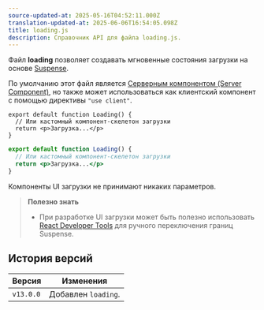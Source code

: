 ```yaml
---
source-updated-at: 2025-05-16T04:52:11.000Z
translation-updated-at: 2025-06-06T16:54:05.098Z
title: loading.js
description: Справочник API для файла loading.js.
---
```


Файл **loading** позволяет создавать мгновенные состояния загрузки на основе [Suspense](/docs/app/building-your-application/routing/loading-ui-and-streaming).

По умолчанию этот файл является [Серверным компонентом (Server Component)](/docs/app/building-your-application/rendering/server-components), но также может использоваться как клиентский компонент с помощью директивы `"use client"`.

```tsx filename="app/feed/loading.tsx" switcher
export default function Loading() {
  // Или кастомный компонент-скелетон загрузки
  return <p>Загрузка...</p>
}
```

```jsx filename="app/feed/loading.js" switcher
export default function Loading() {
  // Или кастомный компонент-скелетон загрузки
  return <p>Загрузка...</p>
}
```

Компоненты UI загрузки не принимают никаких параметров.

> **Полезно знать**
>
> - При разработке UI загрузки может быть полезно использовать [React Developer Tools](https://react.dev/learn/react-developer-tools) для ручного переключения границ Suspense.

## История версий

| Версия    | Изменения                |
| --------- | ------------------------ |
| `v13.0.0` | Добавлен `loading`.      |